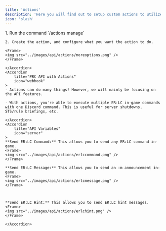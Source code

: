 ```yaml
---
title: 'Actions'
description: 'Here you will find out to setup custom actions to utilize the PRC API.'
icon: 'slash'
---
```

<AccordionGroup>
    <Accordion
        title="Setup an Action"
        icon="location-arrow"
    >
    1. Run the command `/actions manage`

    2. Create the action, and configure what you want the action to do.

    <Frame>
    <img src="../images/api/actions/moreoptions.png" />
    </Frame>

    </Accordion>
    <Accordion
        title="PRC API with Actions"
        icon="webhook"
    >
    - Actions can do many things! However, we will mainly be focusing on the API features.

    - With actions, you're able to execute multiple ER:LC in-game commands with one Discord command. This is useful for server shutdowns, STS/rule briefings, etc.
        
    </Accordion>
    <Accordion
        title="API Variables"
        icon="server"
    >
    **Send ER:LC Command:** This allows you to send any ER:LC command in-game.
    <Frame>
    <img src="../images/api/actions/erlccommand.png" />
    </Frame>

    **Send ER:LC Message:** This allows you to send an :m announcement in-game.
    <Frame>
    <img src="../images/api/actions/erlcmessage.png" />
    </Frame>



    **Send ER:LC Hint:** This allows you to send ER:LC hint messages.
    <Frame>
    <img src="../images/api/actions/erlchint.png" />
    </Frame>
        
    </Accordion>
</AccordionGroup>